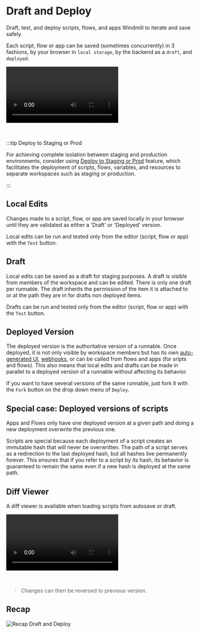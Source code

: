 
# Draft and Deploy

Draft, test, and deploy scripts, flows, and apps Windmill to iterate and save safely.

Each script, flow or app can be saved (sometimes concurrently) in 3 fashions, by your browser in `local storage`, by the backend as a `draft`, and `deployed`.

<video
    className="border-2 rounded-xl object-cover w-full h-full dark:border-gray-800"
    autoPlay
    controls
    id="main-video"
    src="/videos/draft_and_deploy.mp4"
/>

<br/>

:::tip Deploy to Staging or Prod

For achieving complete isolation between staging and production environments, consider using [Deploy to Staging or Prod](../12_staging_prod/index.md) feature, which facilitates the deployment of scripts, flows, variables, and resources to separate workspaces such as staging or production.

:::

## Local Edits

Changes made to a script, flow, or app are saved locally in your browser until they are validated as either a 'Draft' or 'Deployed' version.

Local edits can be run and tested only from the editor (script, flow or app) with the `Test` button.

## Draft

Local edits can be saved as a draft for staging purposes. A draft is visible from members of the workspace and can be edited. There is only one draft per runnable. The draft inherits the permission of the item it is attached to or at the path they are in for drafts non deployed items.

Drafts can be run and tested only from the editor (script, flow or app) with the `Test` button.

## Deployed Version

The deployed version is the authoritative version of a runnable. Once deployed, it is not only visible by workspace members but has its own [auto-generated UI](../6_auto_generated_uis/index.md), [webhooks](../4_webhooks/index.md), or can be called from flows and apps (for sripts and flows). This also means that local edits and drafts can be made in parallel to a deployed version of a runnable without affecting its behavior.

If you want to have several versions of the same runnable, just fork it with the `Fork` button on the drop down menu of `Deploy`.

## Special case: Deployed versions of scripts

Apps and Flows only have one deployed version at a given path and doing a new deployment overwrite the previous one.

Scripts are special because each deployment of a script creates an immutable hash that will never be overwritten. The path of a script serves as a redirection to the last deployed hash, but all hashes live permanently forever. This ensures that if you refer to a script by its hash, its behavior is guaranteed to remain the same even if a new hash is deployed at the same path.

<div class="grid grid-cols-2 gap-6 mb-4">
    <DocCard
    	title="Versioning"
    	description="Scripts, when deployed, can have a parent script identified by its hash."
    	href="/docs/script_editor/versioning"
    />
</div>

## Diff Viewer

A diff viewer is available when loading scripts from autosave or draft.

<video
    className="border-2 rounded-xl object-cover w-full h-full dark:border-gray-800"
    controls
    id="main-video"
    src="/videos/diff_viewer.mp4"
/>

<br/>

> Changes can then be reversed to previous version.

## Recap

![Recap Draft and Deploy](./recap_draft_and_deploy.png)
